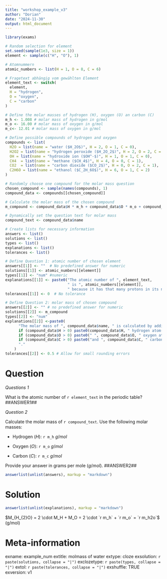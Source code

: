 ---
title: "workshop_example_v3"
author: "Dorian"
date: "2024-11-30"
output: html_document
---
```{r data generation, echo = FALSE, results = "hide"}
library(exams)

# Random selection for element
set.seed(sample(1e3, size = 1)) 
element <- sample(c("H", "O"), 1)

# Atomnummern
atomic_numbers <- list(H = 1, O = 8, C = 6)

# Fragetext abhängig vom gewählten Element
element_text <- switch(
  element,
  H = "hydrogen",
  O = "oxygen",
  C = "carbon"
)

# Define the molar masses of hydrogen (H), oxygen (O) an carbon (C)
m_h <- 1.008 # molar mass of hydrogen in g/mol
m_o <- 16.00 # molar mass of oxygen in g/mol
m_c<- 12.01 # molar mass of oxygen in g/mol

# Define possible compounds of hydrogen and oxygen
compounds <- list(
  H2O = list(name = "water ($H_2O$)", H = 2, O = 1, C = 0),
  H2O2 = list(name = "hydrogen peroxide ($H_2O_2$)", H = 2, O = 2, C = 0),
  OH = list(name = "hydroxide ion ($OH^-$)", H = 1, O = 1, C = 0),
  CH4  = list(name = "methane ($CH_4$)", H = 4, O = 0, C = 1),
  CO2  = list(name = "carbon dioxide ($CO_2$)", H = 0, O = 2, C = 1),
  C2H6O = list(name = "ethanol ($C_2H_6O$)", H = 6, O = 1, C = 2)
)

# Randomly choose one compound for the molar mass question
chosen_compound <- sample(names(compounds), 1)
compound_data <- compounds[[chosen_compound]]

# Calculate the molar mass of the chosen compound
m_compound <- compound_data$H * m_h + compound_data$O * m_o + compound_data$C * m_c

# Dynamically set the question text for molar mass
compound_text <- compound_data$name
```

```{r answers/solutions, echo = FALSE, results = "hide"}
# Create lists for necessary information
answers <- list()
solutions <- list()
types <- list()
explanations <- list()
tolerances <- list()

# Define Question 1: atomic number of chosen element
answers[[1]] <- ""  # No predefined answer for numeric
solutions[[1]] <- atomic_numbers[[element]]
types[[1]] <- "num" #numeric
explanations[[1]] <- paste0("The atomic number of ", element_text,
                            " is ", atomic_numbers[[element]], 
                            " because it has that many protons in its nucleus.")
tolerances[[1]] <- 0  # No tolerance

# Define Question 2: molar mass of chosen compound
answers[[2]] <- "" # no predefined answer for numeric
solutions[[2]] <- m_compound
types[[2]] <- "num" 
explanations[[2]] <-paste0(
      "The molar mass of ", compound_data$name, " is calculated by adding the masses of: ",
      if (compound_data$H > 0) paste0(compound_data$H, " hydrogen atom(s)") else "",
      if (compound_data$O > 0) paste0(" ", compound_data$O, " oxygen atom(s)") else "",
      if (compound_data$C > 0) paste0("and ", compound_data$C, " carbon atom(s)") else "",
      "."
    )
tolerances[[2]] <- 0.5 # Allow for small rounding errors
```

Question
========

*Questions 1*

What is the atomic number of `r element_text` in the periodic table?
##ANSWER1##

*Question 2*

Calculate the molar mass of `r compound_text`. Use the following molar masses:

- Hydrogen ($H$): `r m_h` $g/mol$

- Oxygen ($O$): `r m_o` $g/mol$

- Carbon ($C$): `r m_c` $g/mol$

Provide your answer in grams per mole ($g/mol$).
##ANSWER2##

```{r questionlist, echo = FALSE, results = "asis", results = "hide"}
answerlist(unlist(answers), markup = "markdown")
```

Solution
========
```{r solutionlist, echo = FALSE, results = "asis"}
answerlist(unlist(explanations), markup = "markdown")
```

$M_{H_{2}O} = 2 \cdot M_H + M_O = 2 \cdot `r m_h` + `r m_o` = `r m_h2o`$ (g/mol)


Meta-information
================
exname: example_num
extitle: molmass of water 
extype: cloze
exsolution: `r paste(solutions, collapse = "|")`
exclozetype: `r paste(types, collapse = "|")`
extol: `r paste(tolerances, collapse = "|")`
exshuffle: TRUE
exversion: v1